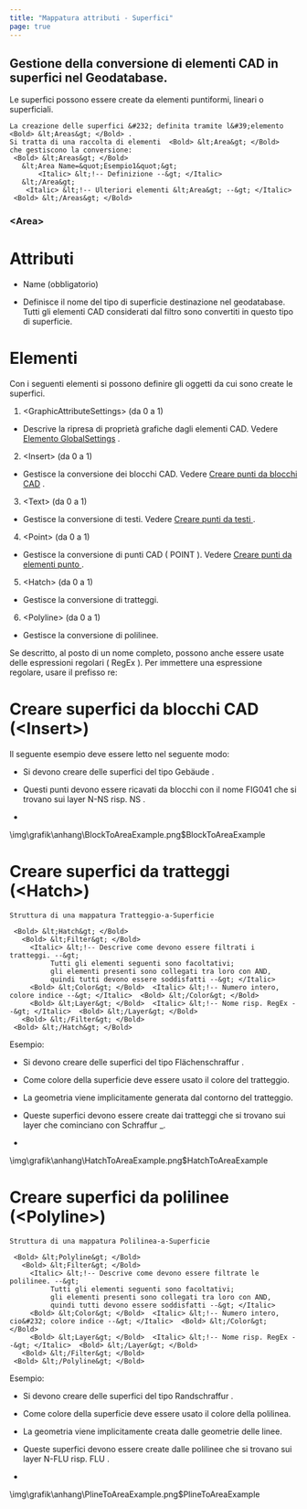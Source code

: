 ```yaml
---
title: "Mappatura attributi - Superfici"
page: true
---
```

## Gestione della conversione di elementi CAD in superfici nel Geodatabase.
Le superfici possono essere create da elementi puntiformi, lineari o superficiali.

```
La creazione delle superfici &#232; definita tramite l&#39;elemento  <Bold> &lt;Areas&gt; </Bold> .
Si tratta di una raccolta di elementi  <Bold> &lt;Area&gt; </Bold>  che gestiscono la conversione:
 <Bold> &lt;Areas&gt; </Bold> 
   &lt;Area Name=&quot;Esempio1&quot;&gt;
       <Italic> &lt;!-- Definizione --&gt; </Italic> 
   &lt;/Area&gt;
    <Italic> &lt;!-- Ulteriori elementi &lt;Area&gt; --&gt; </Italic> 
 <Bold> &lt;/Areas&gt; </Bold> 
```

### &lt;Area&gt;
### 
# Attributi


- <Bold> Name </Bold>  (obbligatorio)

-  Definisce il nome del tipo di superficie destinazione nel geodatabase. Tutti gli elementi CAD considerati dal filtro sono convertiti in questo tipo di superficie.





### 
# Elementi

Con i seguenti elementi si possono definire gli oggetti da cui sono create le superfici.

1. <Bold> &lt;GraphicAttributeSettings&gt; </Bold>  (da 0 a 1)

- Descrive la ripresa di propriet&#224; grafiche dagli elementi CAD. Vedere 
[Elemento GlobalSettings](../anhang/formatbeschreibungmappingautodesk2)
.



2. <Bold> &lt;Insert&gt; </Bold>  (da 0 a 1)

- Gestisce la conversione dei blocchi CAD. Vedere 
[Creare punti da blocchi CAD](../anhang/formatbeschreibungmappingautodesk4)
.



3. <Bold> &lt;Text&gt; </Bold>  (da 0 a 1)

- Gestisce la conversione di testi. Vedere 
[Creare punti da testi ](../anhang/formatbeschreibungmappingautodesk7)
.



4. <Bold> &lt;Point&gt; </Bold>  (da 0 a 1)

- Gestisce la conversione di punti CAD ( <Italic> POINT </Italic> ). Vedere 
[Creare punti da elementi punto ](../anhang/formatbeschreibungmappingautodesk4)
.



5. <Bold> &lt;Hatch&gt; </Bold>  (da 0 a 1)

- Gestisce la conversione di tratteggi.



6. <Bold> &lt;Polyline&gt; </Bold>  (da 0 a 1)

- Gestisce la conversione di polilinee.





<Success>
Se descritto, al posto di un nome completo, possono anche essere usate delle espressioni regolari ( <Italic> RegEx </Italic> ). Per immettere una espressione regolare, usare il prefisso  <Bold> re: </Bold>  
</Success>


### 
#  Creare superfici da blocchi CAD (&lt;Insert&gt;)


<Info>
Il seguente esempio deve essere letto nel seguente modo:

- Si devono creare delle superfici del tipo <Bold> Geb&#228;ude </Bold> .


- Questi punti devono essere ricavati da blocchi con il nome <Bold> FIG041 </Bold>  che si trovano sui layer <Bold> N-NS </Bold>  risp. <Bold> NS </Bold> .






- 
<Image>\img\grafik\anhang\BlockToAreaExample.png$BlockToAreaExample</Image>


</Info>


### 
#  Creare superfici da tratteggi (&lt;Hatch&gt;)



```
Struttura di una mappatura Tratteggio-a-Superficie

 <Bold> &lt;Hatch&gt; </Bold> 
   <Bold> &lt;Filter&gt; </Bold> 
     <Italic> &lt;!-- Descrive come devono essere filtrati i tratteggi. --&gt;
          Tutti gli elementi seguenti sono facoltativi; 
          gli elementi presenti sono collegati tra loro con AND,
          quindi tutti devono essere soddisfatti --&gt; </Italic> 
     <Bold> &lt;Color&gt; </Bold>  <Italic> &lt;!-- Numero intero, colore indice --&gt; </Italic>  <Bold> &lt;/Color&gt; </Bold> 
     <Bold> &lt;Layer&gt; </Bold>  <Italic> &lt;!-- Nome risp. RegEx --&gt; </Italic>  <Bold> &lt;/Layer&gt; </Bold> 
   <Bold> &lt;/Filter&gt; </Bold> 
 <Bold> &lt;/Hatch&gt; </Bold> 

```

<Info>
Esempio:

- Si devono creare delle superfici del tipo <Bold> Fl&#228;chenschraffur </Bold> .


- Come colore della superficie deve essere usato il colore del tratteggio.


- La geometria viene implicitamente generata dal contorno del tratteggio.


- Queste superfici devono essere create dai tratteggi che si trovano sui layer che cominciano con <Bold> Schraffur </Bold> _.






- 
<Image>\img\grafik\anhang\HatchToAreaExample.png$HatchToAreaExample</Image>


</Info>


### 
#  Creare superfici da polilinee (&lt;Polyline&gt;)



```
Struttura di una mappatura Polilinea-a-Superficie

 <Bold> &lt;Polyline&gt; </Bold> 
   <Bold> &lt;Filter&gt; </Bold> 
     <Italic> &lt;!-- Descrive come devono essere filtrate le polilinee. --&gt;
          Tutti gli elementi seguenti sono facoltativi; 
          gli elementi presenti sono collegati tra loro con AND,
          quindi tutti devono essere soddisfatti --&gt; </Italic> 
     <Bold> &lt;Color&gt; </Bold>  <Italic> &lt;!-- Numero intero, cio&#232; colore indice --&gt; </Italic>  <Bold> &lt;/Color&gt; </Bold> 
     <Bold> &lt;Layer&gt; </Bold>  <Italic> &lt;!-- Nome risp. RegEx --&gt; </Italic>  <Bold> &lt;/Layer&gt; </Bold> 
   <Bold> &lt;/Filter&gt; </Bold> 
 <Bold> &lt;/Polyline&gt; </Bold> 

```

<Info>
Esempio:

- Si devono creare delle superfici del tipo <Bold> Randschraffur </Bold> .


- Come colore della superficie deve essere usato il colore della polilinea.


- La geometria viene implicitamente creata dalle geometrie delle linee.


- Queste superfici devono essere create dalle polilinee che si trovano sui layer <Bold> N-FLU </Bold>  risp. <Bold> FLU </Bold> .






- 
<Image>\img\grafik\anhang\PlineToAreaExample.png$PlineToAreaExample</Image>


</Info>
